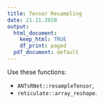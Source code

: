 ```yaml
---
title: Tensor Resampling
date: 21.11.2020
output:
  html_document:
    keep_html: TRUE
    df_print: paged
  pdf_document: default
---
```


Use these functions:

* `ANTsRNet::resampleTensor`, 
* `reticulate::array_reshape`.
